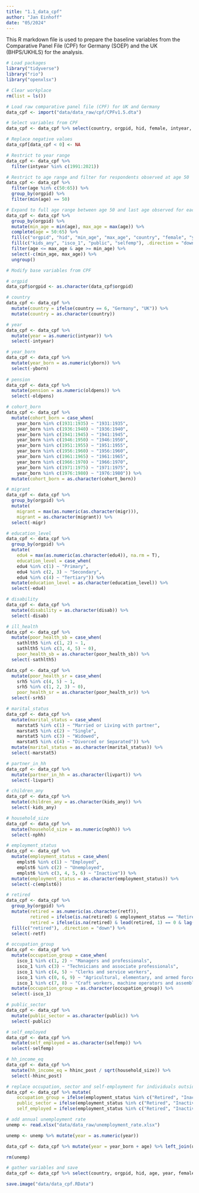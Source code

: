 ```yaml
---
title: "1.1_data_cpf"
author: "Jan Einhoff"
date: "05/2024"
---
```


This R markdown file is used to prepare the baseline variables from the Comparative Panel File (CPF) for Germany (SOEP) and the UK (BHPS/UKHLS) for the analysis.

```r
# Load packages
library("tidyverse")
library("rio")
library("openxlsx")

# Clear workplace
rm(list = ls())

# Load raw comparative panel file (CPF) for UK and Germany
data_cpf <- import("data/data_raw/cpf/CPFv1.5.dta")

```

```r
# Select variables from CPF
data_cpf <- data_cpf %>% select(country, orgpid, hid, female, intyear, yborn, age, retf, oldpens, edu4, marstat5, kids_any, nphh, livpart, isco_1, public, selfemp, hhinc_post, disab, chron, srh5, sathlth5, migr, emplst6) %>% arrange(orgpid, age)

# Replace negative values
data_cpf[data_cpf < 0] <- NA

# Restrict to year range
data_cpf <- data_cpf %>% 
  filter(intyear %in% c(1991:2021))

# Restrict to age range and filter for respondents observed at age 50
data_cpf <- data_cpf %>% 
  filter(age %in% c(50:65)) %>% 
  group_by(orgpid) %>% 
  filter(min(age) == 50)

# Expand to full age range between age 50 and last age observed for each respondent
data_cpf <- data_cpf %>%
  group_by(orgpid) %>%
  mutate(min_age = min(age), max_age = max(age)) %>%
  complete(age = 50:65) %>%
  fill(c("orgpid", "hid", "min_age", "max_age", "country", "female", "yborn", "edu4", "migr"), .direction = "downup") %>%
  fill(c("kids_any", "isco_1", "public", "selfemp"), .direction = "down") %>%
  filter(age <= max_age & age >= min_age) %>%
  select(-c(min_age, max_age)) %>%
  ungroup()

```

```r
# Modify base variables from CPF

# orgpid
data_cpf$orgpid <- as.character(data_cpf$orgpid)

# country
data_cpf <- data_cpf %>%
  mutate(country = ifelse(country == 6, "Germany", "UK")) %>%
  mutate(country = as.character(country))

# year
data_cpf <- data_cpf %>%
  mutate(year = as.numeric(intyear)) %>%
  select(-intyear)

# year_born
data_cpf <- data_cpf %>%
  mutate(year_born = as.numeric(yborn)) %>%
  select(-yborn)
  
# pension
data_cpf <- data_cpf %>%
  mutate(pension = as.numeric(oldpens)) %>%
  select(-oldpens)

# cohort_born
data_cpf <- data_cpf %>%
  mutate(cohort_born = case_when(
    year_born %in% c(1931:1935) ~ "1931:1935",
    year_born %in% c(1936:1940) ~ "1936:1940",
    year_born %in% c(1941:1945) ~ "1941:1945",
    year_born %in% c(1946:1950) ~ "1946:1950",
    year_born %in% c(1951:1955) ~ "1951:1955",
    year_born %in% c(1956:1960) ~ "1956:1960",
    year_born %in% c(1961:1965) ~ "1961:1965",
    year_born %in% c(1966:1970) ~ "1966:1970",
    year_born %in% c(1971:1975) ~ "1971:1975",
    year_born %in% c(1976:1980) ~ "1976:1980")) %>%
  mutate(cohort_born = as.character(cohort_born))

# migrant
data_cpf <- data_cpf %>%
  group_by(orgpid) %>%
  mutate(
    migrant = max(as.numeric(as.character(migr))),
    migrant = as.character(migrant)) %>%
  select(-migr)

# education_level
data_cpf <- data_cpf %>%
  group_by(orgpid) %>%
  mutate(
    edu4 = max(as.numeric(as.character(edu4)), na.rm = T),
    education_level = case_when(
    edu4 %in% c(1) ~ "Primary",
    edu4 %in% c(2, 3) ~ "Secondary",
    edu4 %in% c(4) ~ "Tertiary")) %>%
  mutate(education_level = as.character(education_level)) %>%
  select(-edu4)

# disability
data_cpf <- data_cpf %>%
  mutate(disability = as.character(disab)) %>%
  select(-disab)

# ill_health 
data_cpf <- data_cpf %>%
  mutate(poor_health_sb = case_when(
    sathlth5 %in% c(1, 2) ~ 1,
    sathlth5 %in% c(3, 4, 5) ~ 0),
    poor_health_sb = as.character(poor_health_sb)) %>%
  select(-sathlth5)

data_cpf <- data_cpf %>%
  mutate(poor_health_sr = case_when(
    srh5 %in% c(4, 5) ~ 1,
    srh5 %in% c(1, 2, 3) ~ 0),
    poor_health_sr = as.character(poor_health_sr)) %>%
  select(-srh5)

# marital_status
data_cpf <- data_cpf %>%
  mutate(marital_status = case_when(
    marstat5 %in% c(1) ~ "Married or Living with partner",
    marstat5 %in% c(2) ~ "Single",
    marstat5 %in% c(3) ~ "Widowed",
    marstat5 %in% c(4) ~ "Divorced or Separated")) %>%
  mutate(marital_status = as.character(marital_status)) %>%
  select(-marstat5)

# partner_in_hh
data_cpf <- data_cpf %>%
  mutate(partner_in_hh = as.character(livpart)) %>%
  select(-livpart)

# children_any
data_cpf <- data_cpf %>%
  mutate(children_any = as.character(kids_any)) %>%
  select(-kids_any)

# household_size
data_cpf <- data_cpf %>%
  mutate(household_size = as.numeric(nphh)) %>%
  select(-nphh)

# employment_status
data_cpf <- data_cpf %>%
  mutate(employment_status = case_when(
    emplst6 %in% c(1) ~ "Employed",
    emplst6 %in% c(2) ~ "Unemployed",
    emplst6 %in% c(3, 4, 5, 6) ~ "Inactive")) %>%
  mutate(employment_status = as.character(employment_status)) %>%
  select(-c(emplst6))

# retired
data_cpf <- data_cpf %>%
  group_by(orgpid) %>%
  mutate(retired = as.numeric(as.character(retf)),
         retired = ifelse(is.na(retired) & employment_status == "Retired", 1, retired),
         retired = ifelse(is.na(retired) & lead(retired, 1) == 0 & lag(retired, 1) == 0, 0, retired)) %>%
  fill(c("retired"), .direction = "down") %>%
  select(-retf)

# occupation_group
data_cpf <- data_cpf %>%
  mutate(occupation_group = case_when(
    isco_1 %in% c(1, 2) ~ "Managers and professionals",
    isco_1 %in% c(3) ~ "Technicians and associate professionals",
    isco_1 %in% c(4, 5) ~ "Clerks and service workers",
    isco_1 %in% c(0, 6, 9) ~ "Agricultural, elementary, and armed forces occupations",
    isco_1 %in% c(7, 8) ~ "Craft workers, machine operators and assemblers")) %>%
  mutate(occupation_group = as.character(occupation_group)) %>%
  select(-isco_1)

# public_sector
data_cpf <- data_cpf %>%
  mutate(public_sector = as.character(public)) %>%
  select(-public)

# self_employed
data_cpf <- data_cpf %>%
  mutate(self_employed = as.character(selfemp)) %>%
  select(-selfemp)

# hh_income_eq
data_cpf <- data_cpf %>%
  mutate(hh_income_eq = hhinc_post / sqrt(household_size)) %>%
  select(-hhinc_post)

# replace occupation, sector and self-employment for individuals outside the labour market
data_cpf <- data_cpf %>% mutate(
    occupation_group = ifelse(employment_status %in% c("Retired", "Inactive", "Unemployed"), "Out of LM", occupation_group),
    public_sector = ifelse(employment_status %in% c("Retired", "Inactive", "Unemployed"), "0", public_sector),
    self_employed = ifelse(employment_status %in% c("Retired", "Inactive", "Unemployed"), "0", self_employed))

```

```r
# add annual unemployment rate
unemp <- read.xlsx("data/data_raw/unemployment_rate.xlsx")

unemp <- unemp %>% mutate(year = as.numeric(year))

data_cpf <- data_cpf %>% mutate(year = year_born + age) %>% left_join(unemp, by = c("country", "year"))

rm(unemp)

```

```r
# gather variables and save
data_cpf <- data_cpf %>% select(country, orgpid, hid, age, year, female, year_born, cohort_born, retired, migrant, education_level, marital_status, partner_in_hh, children_any, household_size, poor_health_sr, poor_health_sb, employment_status, hh_income_eq, occupation_group, public_sector, self_employed, unemployment_rate)

```

```r
save.image("data/data_cpf.RData")

```

```r
```
